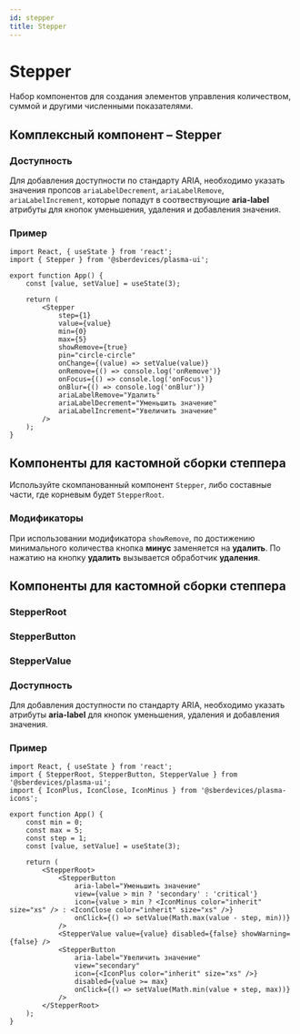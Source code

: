 ```yaml
---
id: stepper
title: Stepper
---
```



# Stepper
Набор компонентов для создания элементов управления количеством, суммой и другими численными показателями.

<StorybookLink name="Stepper" />

## Комплексный компонент – Stepper
<Description name="Stepper" />
<PropsTable name="Stepper" />

### Доступность

Для добавления доступности по стандарту ARIA, необходимо указать значения пропсов `ariaLabelDecrement`, `ariaLabelRemove`, `ariaLabelIncrement`, которые попадут в соотвествующие **aria-label** атрибуты для кнопок уменьшения, удаления и добавления значения.

### Пример

```tsx live
import React, { useState } from 'react';
import { Stepper } from '@sberdevices/plasma-ui';

export function App() {
    const [value, setValue] = useState(3);

    return (
        <Stepper
            step={1}
            value={value}
            min={0}
            max={5}
            showRemove={true}
            pin="circle-circle"
            onChange={(value) => setValue(value)}
            onRemove={() => console.log('onRemove')}
            onFocus={() => console.log('onFocus')}
            onBlur={() => console.log('onBlur')}
            ariaLabelRemove="Удалить"
            ariaLabelDecrement="Уменьшить значение"
            ariaLabelIncrement="Увеличить значение"
        />
    );
}
```

## Компоненты для кастомной сборки степпера
Используйте скомпанованный компонент `Stepper`, либо составные части, где корневым будет `StepperRoot`.

### Модификаторы
При использовании модификатора `showRemove`, по достижению
минимального количества кнопка **минус** заменяется на **удалить**.
По нажатию на кнопку **удалить** вызывается обработчик **удаления**.

## Компоненты для кастомной сборки степпера

### StepperRoot
<Description name="StepperRoot" />

### StepperButton
<Description name="StepperButton" />
<PropsTable name="StepperButton" />

### StepperValue
<Description name="StepperValue" />
<PropsTable name="StepperValue" />

### Доступность

Для добавления доступности по стандарту ARIA, необходимо указать атрибуты **aria-label** для кнопок уменьшения, удаления и добавления значения. 

### Пример
```tsx live
import React, { useState } from 'react';
import { StepperRoot, StepperButton, StepperValue } from '@sberdevices/plasma-ui';
import { IconPlus, IconClose, IconMinus } from '@sberdevices/plasma-icons';

export function App() {
    const min = 0;
    const max = 5;
    const step = 1;
    const [value, setValue] = useState(3);

    return (
        <StepperRoot>
            <StepperButton
                aria-label="Уменьшить значение"
                view={value > min ? 'secondary' : 'critical'}
                icon={value > min ? <IconMinus color="inherit" size="xs" /> : <IconClose color="inherit" size="xs" />}
                onClick={() => setValue(Math.max(value - step, min))}
            />
            <StepperValue value={value} disabled={false} showWarning={false} />
            <StepperButton
                aria-label="Увеличить значение"
                view="secondary"
                icon={<IconPlus color="inherit" size="xs" />}
                disabled={value >= max}
                onClick={() => setValue(Math.min(value + step, max))}
            />
        </StepperRoot>
    );
}
```

